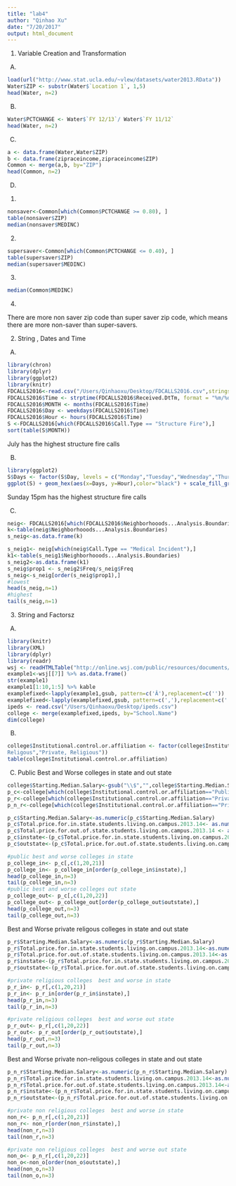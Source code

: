 ```yaml
---
title: "lab4"
author: "Qinhao Xu"
date: "7/20/2017"
output: html_document
---
```

1. Variable Creation and Transformation


A.
```r
load(url("http://www.stat.ucla.edu/~vlew/datasets/water2013.RData"))
Water$ZIP <- substr(Water$`Location 1`, 1,5)
head(Water, n=2)
```
B.
```r
Water$PCTCHANGE <- Water$`FY 12/13`/ Water$`FY 11/12`
head(Water, n=2)
```

C.
```r
a <- data.frame(Water,Water$ZIP) 
b <- data.frame(zipraceincome,zipraceincome$ZIP) 
Common <- merge(a,b, by="ZIP") 
head(Common, n=2)
```
D.

(1)
```r
nonsaver<-Common[which(Common$PCTCHANGE >= 0.80), ]
table(nonsaver$ZIP)
median(nonsaver$MEDINC)
```


(2)
```r
supersaver<-Common[which(Common$PCTCHANGE <= 0.40), ]
table(supersaver$ZIP)
median(supersaver$MEDINC)
```


(3)
```r
median(Common$MEDINC)
```

(4)

There are more non saver zip code than super saver zip code, which means there are more non-saver than super-savers.

2. String , Dates and Time 
A.
```r
library(chron)
library(dplyr)
library(ggplot2)
library(knitr)
FDCALLS2016<-read.csv("/Users/Qinhaoxu/Desktop/FDCALLS2016.csv",stringsAsFactors = FALSE)
FDCALLS2016$Time <- strptime(FDCALLS2016$Received.DtTm, format = "%m/%d/%Y %I:%M:%S %p",tz ="")
FDCALLS2016$MONTH <- months(FDCALLS2016$Time)
FDCALLS2016$Day <- weekdays(FDCALLS2016$Time)
FDCALLS2016$Hour <- hours(FDCALLS2016$Time)
S <-FDCALLS2016[which(FDCALLS2016$Call.Type == "Structure Fire"),]
sort(table(S$MONTH))
```
July has the highest structure fire calls

B.
```r
library(ggplot2)
S$Days <- factor(S$Day, levels = c("Monday","Tuesday","Wednesday","Thursday","Friday","Saturday","Sunday"))
ggplot(S) + geom_hex(aes(x=Days, y=Hour),color="black") + scale_fill_gradientn(colours = rainbow(7))+theme(axis.text.x = element_text (size =  6) )
```




Sunday 15pm has the highest structure fire calls

C.
```r
neig<- FDCALLS2016[which(FDCALLS2016$Neighborhooods...Analysis.Boundaries!="None"),]
k<-table(neig$Neighborhooods...Analysis.Boundaries)
s_neig<-as.data.frame(k)

s_neig1<- neig[which(neig$Call.Type == "Medical Incident"),]
k1<-table(s_neig1$Neighborhooods...Analysis.Boundaries)
s_neig2<-as.data.frame(k1)
s_neig$prop1 <- s_neig2$Freq/s_neig$Freq
s_neig<-s_neig[order(s_neig$prop1),]
#lowest
head(s_neig,n=1)
#highest
tail(s_neig,n=1)
```

3. String and Factorsz
A.
```r
library(knitr)
library(XML)
library(dplyr)
library(readr)
wsj <- readHTMLTable("http://online.wsj.com/public/resources/documents/info-Salaries_for_Colleges_by_Region-sort.html")
example1<-wsj[[7]] %>% as.data.frame()
str(example1)
example1[1:10,1:5] %>% kable
examplefixed<-lapply(example1,gsub, pattern=c('Â'),replacement=c(''))
examplefixed<-lapply(examplefixed,gsub, pattern=c(','),replacement=c(''))
ipeds <- read.csv("/Users/Qinhaoxu/Desktop/ipeds.csv")
college <- merge(examplefixed,ipeds, by="School.Name") 
dim(college)
```

B.
```r
college$Institutional.control.or.affiliation <- factor(college$Institutional.control.or.affiliation,levels = c(1,3,4), labels = c("Public", "Private, Non-
Religous","Private, Religious"))
table(college$Institutional.control.or.affiliation)
```

C.
Public Best and Worse colleges in state and out state
```r
college$Starting.Median.Salary<-gsub("\\$","",college$Starting.Median.Salary)
p_c<-college[which(college$Institutional.control.or.affiliation=="Public"),]
p_r<-college[which(college$Institutional.control.or.affiliation=="Private, Religious"),]
p_n_r<-college[which(college$Institutional.control.or.affiliation=="Private, Non-\nReligous"),]

p_c$Starting.Median.Salary<-as.numeric(p_c$Starting.Median.Salary)
p_c$Total.price.for.in.state.students.living.on.campus.2013.14<- as.numeric(p_c$Total.price.for.in.state.students.living.on.campus.2013.14)
p_c$Total.price.for.out.of.state.students.living.on.campus.2013.14 <- as.numeric(p_c$Total.price.for.out.of.state.students.living.on.campus.2013.14)
p_c$instate<-(p_c$Total.price.for.in.state.students.living.on.campus.2013.14 * 4)/p_c$Starting.Median.Salary
p_c$outstate<-(p_c$Total.price.for.out.of.state.students.living.on.campus.2013.14 * 4)/p_c$Starting.Median.Salary

#public best and worse colleges in state
p_college_in<- p_c[,c(1,20,21)]
p_college_in<- p_college_in[order(p_college_in$instate),]
head(p_college_in,n=3)
tail(p_college_in,n=3)
#public best and worse colleges out state
p_college_out<- p_c[,c(1,20,22)]
p_college_out<- p_college_out[order(p_college_out$outstate),]
head(p_college_out,n=3)
tail(p_college_out,n=3)
```

Best and Worse private religous colleges in state and out state
```r
p_r$Starting.Median.Salary<-as.numeric(p_r$Starting.Median.Salary)
p_r$Total.price.for.in.state.students.living.on.campus.2013.14<-as.numeric(p_r$Total.price.for.in.state.students.living.on.campus.2013.14)
p_r$Total.price.for.out.of.state.students.living.on.campus.2013.14<-as.numeric(p_r$Total.price.for.out.of.state.students.living.on.campus.2013.14)
p_r$instate<-(p_r$Total.price.for.in.state.students.living.on.campus.2013.14 * 4)/p_r$Starting.Median.Salary
p_r$outstate<-(p_r$Total.price.for.out.of.state.students.living.on.campus.2013.14 * 4)/p_r$Starting.Median.Salary

#private religious colleges  best and worse in state 
p_r_in<- p_r[,c(1,20,21)]
p_r_in<- p_r_in[order(p_r_in$instate),]
head(p_r_in,n=3)
tail(p_r_in,n=3)

#private religious colleges  best and worse out state 
p_r_out<- p_r[,c(1,20,22)]
p_r_out<- p_r_out[order(p_r_out$outstate),]
head(p_r_out,n=3)
tail(p_r_out,n=3)
```


Best and Worse private non-religous colleges in state and out state
```r
p_n_r$Starting.Median.Salary<-as.numeric(p_n_r$Starting.Median.Salary)
p_n_r$Total.price.for.in.state.students.living.on.campus.2013.14<-as.numeric(p_n_r$Total.price.for.in.state.students.living.on.campus.2013.14)
p_n_r$Total.price.for.out.of.state.students.living.on.campus.2013.14<-as.numeric(p_n_r$Total.price.for.out.of.state.students.living.on.campus.2013.14)
p_n_r$instate<-(p_n_r$Total.price.for.in.state.students.living.on.campus.2013.14 * 4)/p_n_r$Starting.Median.Salary
p_n_r$outstate<-(p_n_r$Total.price.for.out.of.state.students.living.on.campus.2013.14 * 4)/p_n_r$Starting.Median.Salary

#private non religious colleges  best and worse in state 
non_r<- p_n_r[,c(1,20,21)]
non_r<- non_r[order(non_r$instate),]
head(non_r,n=3)
tail(non_r,n=3)

#private non religious colleges  best and worse out state 
non_o<- p_n_r[,c(1,20,22)]
non_o<-non_o[order(non_o$outstate),]
head(non_o,n=3)
tail(non_o,n=3)

```











